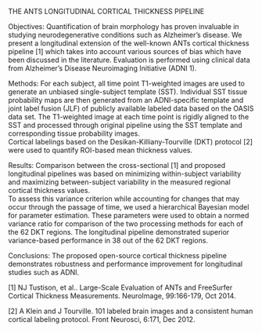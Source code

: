 <!--
http://adpd2017.kenes.com/submit-your-abstract/abstract-submission-guidelines#.V-04ezKZPUJ

10.  Theme = ​β-Amyloid Diseases
     Topic = Imaging, Biomarkers, Diagnostics
     Sub-topic = Structural MRI

11.   ntustison@virginia.edu

12.   Nicholas J. Tustison, Department of Radiology and Medical Imaging, University of Virginia, Charlottesville, VA, USA
      Andrew J. Holbrook, Department of Statistics, University of California, Irvine, Irvine, CA
      Jared M. Roberts, Department of Neurobiology and Behavior, University of California, Irvine, Irvine, CA, USA
      Brian B. Avants, Biogen, Cambridge, MA, USA
      Philip A. Cook, Department of Radiology, University of Pennsylvania, Philadelphia, PA, USA
      James R. Stone, Department of Radiology and Medical Imaging, University of Virginia, Charlottesville, VA, USA
      Daniel L. Gillen, Department of Statistics, University of California, Irvine, Irvine, CA
      Michael A. Yassa, Department of Neurobiology and Behavior, University of California, Irvine, Irvine, CA, USA
      Alzheimer’s Disease Neuroimaging Initiative


13.   AN OPEN-SCIENCE ADNI STUDY USING THE ANTS LONGITUDINAL CORTICAL THICKNESS PIPELINE
-->

THE ANTS LONGITUDINAL CORTICAL THICKNESS PIPELINE

Objectives: Quantification of brain morphology has proven invaluable in studying
neurodegenerative conditions such as Alzheimer's disease.  We present a longitudinal
extension of the well-known ANTs cortical thickness pipeline [1] which takes into
account various sources of bias which have been discussed in the literature.
Evaluation is performed using clinical data from Alzheimer’s Disease Neuroimaging
Initiative (ADNI 1).

Methods:  For each subject, all time point T1-weighted images are used to generate
an unbiased single-subject template (SST). Individual SST tissue probability maps
are then generated from an ADNI-specific template and joint label fusion (JLF) of
publicly available labeled data based on the OASIS data set.  The T1-weighted image
at each time point is rigidly aligned to the SST and processed through original
pipeline using the SST template and corresponding tissue probability images.   
Cortical labelings based on the Desikan-Killiany-Tourville (DKT) protocol [2]
were used to quantify ROI-based mean thickness values.

Results:  Comparison between the cross-sectional [1] and proposed longitudinal
pipelines was based on minimizing within-subject variability and maximizing
between-subject variability in the measured regional cortical thickness values.  
To assess this variance criterion while accounting for changes that may occur
through the passage of time, we used a hierarchical Bayesian model for parameter
estimation.  These parameters were used to obtain a normed variance ratio for
comparison of the two processing methods for each of the 62 DKT regions.  The
longitudinal pipeline demonstrated superior variance-based performance in 38
out of the 62 DKT regions.

Conclusions:  The proposed open-source cortical thickness pipeline demonstrates
robustness and performance improvement for longitudinal studies such as ADNI.


[1] NJ Tustison, et al.. Large-Scale Evaluation of ANTs and FreeSurfer Cortical
Thickness Measurements. NeuroImage, 99:166-179, Oct 2014.

[2] A Klein and J Tourville.  101 labeled brain images and a consistent human
cortical labeling protocol.  Front Neurosci, 6:171, Dec 2012.
